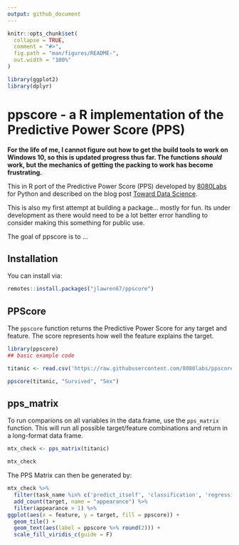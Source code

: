 ```yaml
---
output: github_document
---
```


<!-- README.md is generated from README.Rmd. Please edit that file -->

```r
knitr::opts_chunk$set(
  collapse = TRUE,
  comment = "#>",
  fig.path = "man/figures/README-",
  out.width = "100%"
)

library(ggplot2)
library(dplyr)
```



# ppscore - a R implementation of the Predictive Power Score (PPS)

<!-- badges: start -->
<!-- badges: end -->
**For the life of me, I cannot figure out how to get the build tools to work on Windows 10, so this is updated progress thus far.  The functions *should* work, but the mechanics of getting the packing to work has become frustrating.**


This in R port of the Predictive Power Score (PPS) developed by [8080Labs](https://github.com/8080labs/ppscore) for Python and described on the blog post [Toward Data Science](https://towardsdatascience.com/rip-correlation-introducing-the-predictive-power-score-3d90808b9598?gi=ba32980cd4d4).

This is also my first attempt at building a package... mostly for fun.  Its under development as there would need to be a lot better error handling to consider making this something for public use.

The goal of ppscore is to ...

## Installation

You can install via:

```r
remotes::install.packages("jlawren67/ppscore")
```

## PPScore

The `ppscore` function returns the Predictive Power Score for any target and feature.  The score represents how well the feature explains the target.

```r
library(ppscore)
## basic example code

titanic <- read.csv('https://raw.githubusercontent.com/8080labs/ppscore/master/examples/titanic.csv', stringsAsFactors = F)

ppscore(titanic, "Survived", "Sex")

```

## pps_matrix

To run comparions on all variables in the data.frame, use the `pps_matrix` function.  This will run all possible target/feature combinations and return in a long-format data frame.

```r
mtx_check <- pps_matrix(titanic)

mtx_check

```

The PPS Matrix can then be generated by:
```r
mtx_check %>%
  filter(task_name %in% c('predict_itself', 'classification', 'regression')) %>%
  add_count(target, name = "appearance") %>%
  filter(appearance > 1) %>%
ggplot(aes(x = feature, y = target, fill = ppscore)) +
  geom_tile() +
  geom_text(aes(label = ppscore %>% round(2))) +
  scale_fill_viridis_c(guide = F)

```

